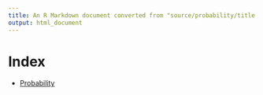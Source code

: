 ```yaml
---
title: An R Markdown document converted from "source/probability/title.ipynb"
output: html_document
---
```


# Index

* [Probability](index.ipynb)

